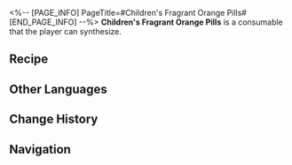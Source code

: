 <%-- [PAGE_INFO]
PageTitle=#Children's Fragrant Orange Pills#
[END_PAGE_INFO] --%>
{{Consumable Infobox
|id          = 402024
|image       = Item Children's Fragrant Orange Pills.png{{subst:void|<!--$UPLOAD:<<SpriteOutput/ItemFigures/402024.png>-<Item Children's Fragrant Orange Pills.png>-<Consumable Icons>>-->}}
|type        = Restorative Consumables
|rarity      = 3
|effect      = Upon use, immediately heals one ally by 40% of their Max HP plus 320.
|description = Orange-flavored pills to cure children's colds. They say that the first batch was so tasty that many boisterous children took too much of it. Hence, many Children's Fragrant Orange Pills on the market now contain a great deal of bitterness to their flavoring.
|effectType  = 
|effectType2 = 
|effectType3 = 
|recipe      = {{cx|Source missing}}
|source1     = [[Omni-Synthesizer]]
|source2     = 
|source3     = 
}}
{{Description|''"Wahhh, Mama, why does this pellet smell so sweet but taste so bitter..."''<br />''"Because that's life, silly child."''}}
'''Children's Fragrant Orange Pills''' is a consumable that the player can synthesize.

==Recipe==
{{Recipe
|type               = Synthesis
|group              = Consumable
|Short Rejuvepill   = 3
|Tian Dong          = 3
|Dragon Scale Coral = 3
|sort               = Short Rejuvepill;Tian Dong;Dragon Scale Coral
}}

==Other Languages==
{{Other Languages
|en   = Children's Fragrant Orange Pills
|zhs  = 稚童香橘丸
|zht  = 稚童香橘丸
|ja   = 稚童蜜柑丸
|ko   = 아동용 향귤환
|es   = Píldora de mandarina infantil
|fr   = Pilules aux agrumes pour enfant
|ru   = Апельсиновые пилюли для детей
|th   = Children's Fragrant Orange Pills
|vi   = Nhi Đồng Hương Quýt Đan
|de   = Aromatische Orangenpillen für Kinder
|id   = Children's Fragrant Orange Pills
|pt   = Pílulas Laranja Cheirosas de Criança
}}

==Change History==
{{Change History|1.5}}

==Navigation==
{{Consumable Navbox}}